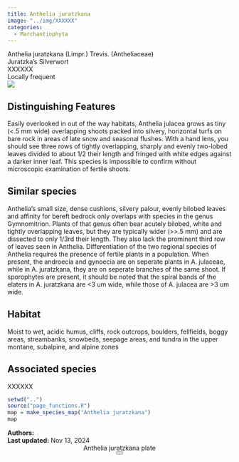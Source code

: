 ```yaml
---
title: Anthelia juratzkana
image: "../img/XXXXXX"
categories:
  - Marchantiophyta
---
```


<div class="info-panel">
 <div class="info-top">
  <div class="taxon-scientific"><span class="taxon-name">Anthelia juratzkana</span> <span class="taxon-authority">(Limpr.) Trevis.</span> <span class="taxon-family">(Antheliaceae)</span></div>
  <div class="taxon-common">Juratzka's Silverwort</div>
 </div>
 <div class="info-bottom">
  <div class="taxon-qnd">XXXXXX</div>
  <div class="taxon-abundance">Locally frequent</div>
 </div>
</div>
<div class="imerss-content-frame">
 <div class="imerss-image-header">
  <div class="imerss-image-holder imerss-column-left" data-toggle="tooltip" style="background-image: url(../img/XXXXXX)" title="XXXXXX">
  </div>

  <div class="imerss-image-holder imerss-column-right" data-toggle="tooltip" style="background-image: url(../img/XXXXXX)" title="XXXXXX">
  </div>
 
 </div>
 <div class="imerss-content-lower">
  <div class="imerss-column-left">
  <div class="tab-microscope" data-micromodal-trigger="modal-plate">
  <img src="../img/bryo guide microscope.png"/>
  </div>

<h2>Distinguishing Features</h2>

Easily overlooked in out of the way habitats, Anthelia julacea grows as tiny (&lt;.5 mm wide) overlapping  shoots packed into silvery, horizontal turfs on bare rock in areas of late snow and seasonal flushes. With a hand lens, you should see three rows of tightly overlapping, sharply and evenly two-lobed leaves divided to about 1/2 their length and fringed with white edges against a darker inner leaf. This species is impossible to confirm without microscopic examination of fertile shoots. 

<h2>Similar species</h2>

Anthelia's small size, dense cushions, silvery palour, evenly bilobed leaves and affinity for bereft bedrock only overlaps with species in the genus Gymnomitrion. Plants of that genus often bear acutely bilobed, white and tightly overlapping leaves, but they are typically wider (&gt;&gt;.5 mm) and are dissected to only 1/3rd their length. They also lack the prominent third row of leaves seen in Anthelia. Differentiation of the two regional species of Anthelia requires the presence of fertile plants in a population. When present, the androecia and gynoecia are on seperate plants in A. julaceae, while in A. juratzkana, they are on seperate branches of the same shoot. If sporophytes are present, it should be noted that the spiral bands of the elaters in A. juratzkana are &lt;3 um wide, while those of A. julacea are &gt;3 um wide. 

<h2>Habitat</h2>

Moist to wet, acidic humus, cliffs, rock outcrops, boulders, fellfields, boggy areas, streambanks, snowbeds, seepage areas, and tundra in the upper montane, subalpine, and alpine zones

<h2>Associated species</h2>

XXXXXX
</div>

<div class="imerss-column-right">

<div class="imerss-image-holder imerss-column-right" data-toggle="tooltip" style="background-image: url(../img/XXXXX)" title="XXXXX">
</div>

<div class="imerss-map-holder">
```r
setwd("..")
source("page_functions.R")
map = make_species_map("Anthelia juratzkana")
map
```
</div>

</div>

</div>
</div>

<div class="taxon-footer">
 <div class="taxon-authors"><b>Authors:</b> <span></span></div>
 <div class="taxon-update"><b>Last updated:</b> <span>Nov 13, 2024</span></div>
</div>

<div class="modal micromodal-slide" id="modal-plate" aria-hidden="true">
 <div class="modal__overlay" tabindex="-1" data-micromodal-close>
  <div class="modal__container" role="dialog" aria-modal="true" aria-labelledby="modal-plate-title" >
   <header class="modal__header">
   <div class="modal__title" id="modal-plate-title">
  Anthelia juratzkana plate
   </div>
   <button class="modal__close" aria-label="Close" data-micromodal-close></button>
   </header>
  <div class="modal__content" id="modal-plate-content">
   <div class="imerss-image-holder" data-toggle="tooltip" style="background-image: url(../img/XXXXX)" title="XXXXX">
  </div>
  </div>
  </div>
 </div>
</div>

<script src="../js/micromodal.min.js"></script>
<link href="../css/style-taxon.css" rel="stylesheet">
<link href="../css/micromodal.css" rel="stylesheet">

<script>
MicroModal.init();
</script>

